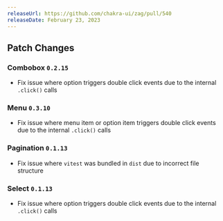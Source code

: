 ```yaml
---
releaseUrl: https://github.com/chakra-ui/zag/pull/540
releaseDate: February 23, 2023
---
```


## Patch Changes

### Combobox `0.2.15`

- Fix issue where option triggers double click events due to the internal `.click()` calls

### Menu `0.3.10`

- Fix issue where menu item or option item triggers double click events due to the internal `.click()` calls

### Pagination `0.1.13`

- Fix issue where `vitest` was bundled in `dist` due to incorrect file structure

### Select `0.1.13`

- Fix issue where option triggers double click events due to the internal `.click()` calls
